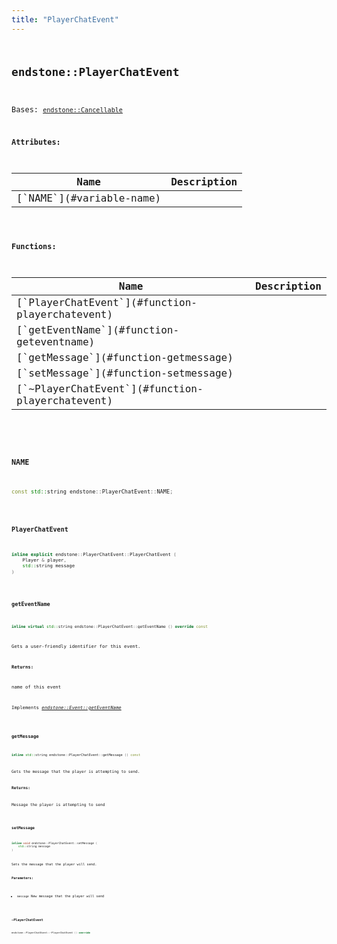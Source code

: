 ```yaml
---
title: "PlayerChatEvent"
---
```


## <code className="doc-symbol doc-symbol-class"/> endstone::PlayerChatEvent

Bases: [`endstone::Cancellable`](classendstone_1_1_cancellable.md)









**Attributes:**

<table>
<thead>
   <tr>
      <th>Name</th>
      <th>Description</th>
   </tr>
</thead>
<tbody>
<tr key="classendstone_1_1_player_chat_event_1a06ce04642473d0eeff2bac22d3319d87">
    <td>[`NAME`](#variable-name)</td>
    <td></td>
</tr>
</tbody>
</table>






**Functions:**

<table>
<thead>
   <tr>
      <th>Name</th>
      <th>Description</th>
   </tr>
</thead>
<tbody>
<tr key="classendstone_1_1_player_chat_event_1ae0ef119ee5dd4d80ba0db94d7927e011">
    <td>[`PlayerChatEvent`](#function-playerchatevent)</td>
    <td></td>
</tr>
<tr key="classendstone_1_1_player_chat_event_1ac7473c18e7328d7fa402d49c143c152a">
    <td>[`getEventName`](#function-geteventname)</td>
    <td></td>
</tr>
<tr key="classendstone_1_1_player_chat_event_1a6aaa932d6bf8d004a1aa67f9332587e3">
    <td>[`getMessage`](#function-getmessage)</td>
    <td></td>
</tr>
<tr key="classendstone_1_1_player_chat_event_1a6911b50e5f63878d746bdda07d8fcd58">
    <td>[`setMessage`](#function-setmessage)</td>
    <td></td>
</tr>
<tr key="classendstone_1_1_player_chat_event_1a84de57a1184f0d6384f32ac95c21864e">
    <td>[`~PlayerChatEvent`](#function-playerchatevent)</td>
    <td></td>
</tr>
</tbody>
</table>

### <code className="doc-symbol doc-symbol-variable"/> NAME

```cpp
const std::string endstone::PlayerChatEvent::NAME;
```


### <code className="doc-symbol doc-symbol-function"/> PlayerChatEvent

```cpp
inline explicit endstone::PlayerChatEvent::PlayerChatEvent (
    Player & player,
    std::string message
) 
```


### <code className="doc-symbol doc-symbol-function"/> getEventName

```cpp
inline virtual std::string endstone::PlayerChatEvent::getEventName () override const
```


Gets a user-friendly identifier for this event.




**Returns:**

name of this event 





        
Implements [*endstone::Event::getEventName*](classendstone_1_1_event.md#function-geteventname)

### <code className="doc-symbol doc-symbol-function"/> getMessage

```cpp
inline std::string endstone::PlayerChatEvent::getMessage () const
```


Gets the message that the player is attempting to send.




**Returns:**

Message the player is attempting to send 





        
### <code className="doc-symbol doc-symbol-function"/> setMessage

```cpp
inline void endstone::PlayerChatEvent::setMessage (
    std::string message
) 
```


Sets the message that the player will send.




**Parameters:**


* `message` New message that the player will send 




        
### <code className="doc-symbol doc-symbol-function"/> ~PlayerChatEvent

```cpp
endstone::PlayerChatEvent::~PlayerChatEvent () override
```

